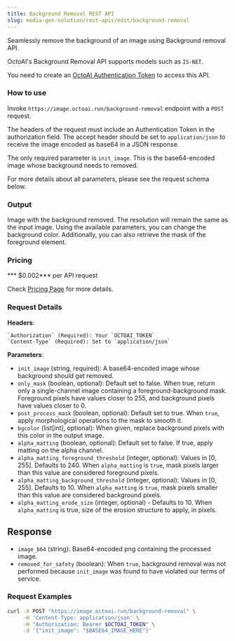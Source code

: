 ```yaml
---
title: Background Removal REST API
slug: media-gen-solution/rest-apis/edit/background-removal
---
```


Seamlessly remove the background of an image using Background removal API. 

OctoAI's Background Removal API supports models such as `IS-NET`. 

You need to create an [OctoAI Authentication Token](getting-started/how-to-create-octoai-access-token) to access this API.

### **How to use**

Invoke `https://image.octoai.run/background-removal` endpoint with a `POST` request.

The headers of the request must include an Authentication Token in the authorization field. The accept header should be set to `application/json` to receive the image encoded as base64 in a JSON response.

The only required parameter is `init_image`. This is the base64-encoded image whose background needs to removed.

<Note>
    For more details about all parameters, please see the request schema below.
</Note>


### **Output**

Image with the background removed. The resolution will remain the same as the input image. Using the available parameters, you can change the background color. Additionally, you can also retrieve the mask of the foreground element.

### **Pricing**

*** $0.002*** per API request


Check [Pricing Page](https://octo.ai/docs/getting-started/pricing-and-billing) for more details.

### **Request Details**

  **Headers**: 

    `Authorization` (Required): Your `OCTOAI_TOKEN`  
    `Content-Type` (Required): Set to `application/json`

  **Parameters**: 

  - `init_image` (string, required): A base64-encoded image whose background should get removed.
  - `only_mask` (boolean, optional): Default set to false. When true, return only a single-channel image containing a foreground-background mask. Foreground pixels have values closer to 255, and background pixels have values closer to 0.
  - `post_process_mask` (boolean, optional): Default set to true. When `true`, apply morphological operations to the mask to smooth it.
  - `bgcolor` (list[int], optional):  When given, replace background pixels with this color in the output image.
  - `alpha_matting` (boolean, optional): Default set to false. If true, apply matting on the alpha channel.
  - `alpha_matting_foreground_threshold` (integer, optional): Values in [0, 255]. Defaults to 240. When `alpha_matting` is `true`, mask pixels larger than this value are considered foreground pixels.
  - `alpha_matting_background_threshold` (integer, optional): Values in [0, 255]. Defaults to 10. When `alpha_matting` is `true`, mask pixels smaller than this value are considered background pixels.
  - `alpha_matting_erode_size` (integer, optional) - Defaults to 10. When `alpha_matting` is true, size of the erosion structure to apply, in pixels.

## Response
  - `image_b64` (string):  Base64-encoded png containing the processed image.
  - `removed_for_safety` (boolean):  When `true`, background removal was not performed because `init_image` was found to have violated our terms of service.


### **Request Examples**

```bash
curl -X POST "https://image.octoai.run/background-removal" \
     -H 'Content-Type: application/json' \
     -H "Authorization: Bearer $OCTOAI_TOKEN" \
     -d '{"init_image": "$BASE64_IMAGE_HERE"}'
```